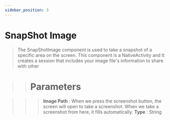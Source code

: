 ```yaml
---
sidebar_position: 3
---
```


# SnapShot Image

> The SnapShotImage component is used to take a snapshot of a specific area on the screen. This component is a NativeActivity and It creates a session that includes your image file's information to share with other 

>> # Parameters

>>> **Image Path** : When we press the screenshot button, the screen will open to take a screenshot. When we take a screenshot from here, it fills automatically. **Type** : String
